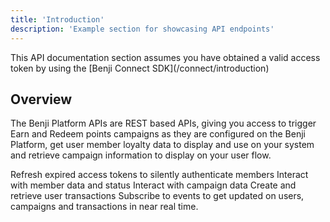 ```yaml
---
title: 'Introduction'
description: 'Example section for showcasing API endpoints'
---
```


<Note>
  This API documentation section assumes you have obtained a valid access token by using the [Benji Connect SDK](/connect/introduction)
</Note>

## Overview

The Benji Platform APIs are REST based APIs, giving you access to trigger Earn and Redeem points campaigns as they are configured on the Benji Platform, get user member loyalty data to display and use on your system and retrieve campaign information to display on your user flow.

<CardGroup cols={2}>
  <Card
    title="Token Endpoints"
    href="/api-reference/endpoint/authentication/refresh"
  >
    Refresh expired access tokens to silently authenticate members
  </Card>
  <Card
    title="Member Status Endpoints"
    href="/api-reference/endpoint/status/get"
  >
    Interact with member data and status
  </Card>
  <Card
    title="Campaign Endpoints"
    href="/api-reference/endpoint/campaigns/get"
  >
    Interact with campaign data
  </Card>
  <Card
    title="Transaction Endpoints"
    href="/api-reference/endpoint/transactions/overview"
  >
    Create and retrieve user transactions
  </Card>
  <Card
    title="Webhooks"
    href="/api-reference/webhooks/overview"
  >
    Subscribe to events to get updated on users, campaigns and transactions in near real time.
  </Card>
</CardGroup>



